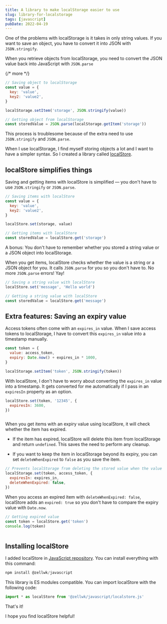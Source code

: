 ```yaml
---
title: A library to make localStorage easier to use
slug: library-for-localstorage
tags: [javascript]
pubDate: 2022-04-19
---
```


One of the problems with localStorage is it takes in only string values. If you want to save an object, you have to convert it into JSON with `JSON.stringify`.

When you retrieve objects from localStorage, you need to convert the JSON value back into JavaScript with `JSON.parse`

{/* more */}

```js
// Saving object to localStorage
const value = {
  key: 'value',
  key2: 'value2',
}

localStorage.setItem('storage', JSON.stringify(value))
```

```js
// Getting object from localStorage
const storedValue = JSON.parse(localStorage.getItem('storage'))
```

This process is troublesome because of the extra need to use `JSON.stringify` and `JSON.parse`.

When I use localStorage, I find myself storing objects a lot and I want to have a simpler syntax. So I created a library called [localStore](https://github.com/zellwk/javascript/tree/master/src/browser/localstore).

## localStore simplifies things

Saving and getting items with localStore is simplified — you don't have to use `JSON.stringify` or `JSON.parse`.

```js
// Saving items with localStore
const value = {
  key: 'value',
  key2: 'value2',
}

localStore.set(storage, value)
```

```js
// Getting items with localStore
const storedValue = localStore.get('storage')
```

A bonus: You don't have to remember whether you stored a string value or a JSON object into localStorage.

When you get items, localStore checks whether the value is a string or a JSON object for you. It calls `JSON.parse` for you so you don't have to. No more `JSON.parse` errors! Yay!

```js
// Saving a string value with localStore
localStore.set('message', 'Hello world')
```

```js
// Getting a string value with localStore
const storedValue = localStore.get('message')
```

## Extra features: Saving an expiry value

Access tokens often come with an `expires_in` value. When I save access tokens to localStorage, I have to convert this `expires_in` value into a timestamp manually.

```js
const token = {
  value: access_token,
  expiry: Date.now() + expires_in * 1000,
}

localStorage.setItem('token', JSON.stringify(token))
```

With localStore, I don't have to worry about converting the `expires_in` value into a timestamp. It gets converted for me automatically if I pass in an `expiresIn` property as an option.

```js
localStore.set(token, '12345', {
  expiresIn: 3600,
})
```

<Image
  src='/images/2022/localstore/localstore-with-expiry.png'
  alt=''
  loading='lazy'
/>

When you get items with an expiry value using localStore, it will check whether the item has expired.

- If the item has expired, localStore will delete this item from localStorage and return `undefined`. This saves the need to perform any cleanup.

- If you want to keep the item in localStorage beyond its expiry, you can set `deleteWhenExpired` to `false` as you save the item.

```js
// Prevents localStorage from deleting the stored value when the value expires
localStorage.set(token, access_token, {
  expiresIn: expires_in,
  deleteWhenExpired: false,
})
```

When you access an expired item with `deleteWhenExpired: false`, localStore adds an `expired: true` so you don't have to compare the expiry value with `Date.now`.

```js
// Getting expired value
const token = localStore.get('token')
console.log(token)
```

<Image
  src='/images/2022/localstore/expired-no-delete.png'
  alt=''
  loading='lazy'
/>

## Installing localStore

I added localStore in [JavaScript repository](https://github.com/zellwk/javascript). You can install everything with this command:

```js
npm install @zellwk/javascript
```

This library is ES modules compatible. You can import localStore with the following code:

```js
import * as localStore from '@zellwk/javascript/localstore.js'
```

That's it!

I hope you find localStore helpful!
